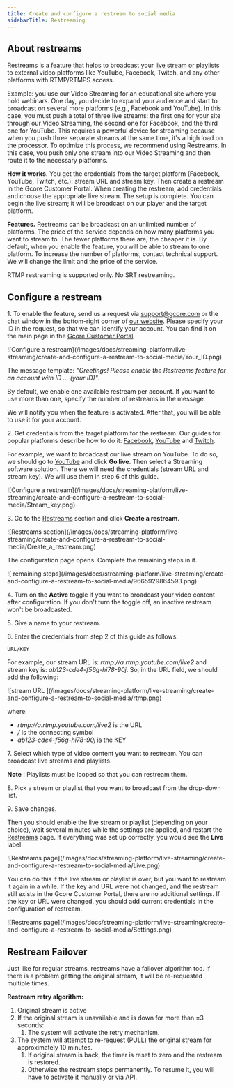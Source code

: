 ---
title: Create and configure a restream to social media
sidebarTitle: Restreaming
---

## About restreams

Restreams is a feature that helps to broadcast your [live stream](/streaming-platform/live-streaming/create-a-live-stream) or playlists to external video platforms like YouTube, Facebook, Twitch, and any other platforms with RTMP/RTMPS access.

Example: you use our Video Streaming for an educational site where you hold webinars. One day, you decide to expand your audience and start to broadcast on several more platforms (e.g., Facebook and YouTube). In this case, you must push a total of three live streams: the first one for your site through our Video Streaming, the second one for Facebook, and the third one for YouTube. This requires a powerful device for streaming because when you push three separate streams at the same time, it's a high load on the processor. To optimize this process, we recommend using Restreams. In this case, you push only one stream into our Video Streaming and then route it to the necessary platforms.

**How it works.** You get the credentials from the target platform (Facebook, YouTube, Twitch, etc.): stream URL and stream key. Then create a restream in the Gcore Customer Portal. When creating the restream, add credentials and choose the appropriate live stream. The setup is complete. You can begin the live stream; it will be broadcast on our player and the target platform.

**Features.** Restreams can be broadcast on an unlimited number of platforms. The price of the service depends on how many platforms you want to stream to. The fewer platforms there are, the cheaper it is. By default, when you enable the feature, you will be able to stream to one platform. To increase the number of platforms, contact technical support. We will change the limit and the price of the service.

<Info>
RTMP restreaming is supported only. No SRT restreaming. 
</Info>


## Configure a restream

1\. To enable the feature, send us a request via [support@gcore.com](mailto:support@gcore.com) or the chat window in the bottom-right corner of [our website](https://gcore.com). Please specify your ID in the request, so that we can identify your account. You can find it on the main page in the [Gcore Customer Portal](https://accounts.gcore.com/reports/dashboard).


<Frame>![Configure a restream](/images/docs/streaming-platform/live-streaming/create-and-configure-a-restream-to-social-media/Your_ID.png)</Frame>



The message template: _"Greetings! Please enable the Restreams feature for an account with ID … (your ID)"_.

By default, we enable one available restream per account. If you want to use more than one, specify the number of restreams in the message.

We will notify you when the feature is activated. After that, you will be able to use it for your account.

2\. Get credentials from the target platform for the restream. Our guides for popular platforms describe how to do it: [Facebook](https://en-gb.facebook.com/help/587160588142067?helpref=faq_content), [YouTube](https://support.google.com/youtube/answer/2907883?hl=en) and [Twitch](https://help.twitch.tv/s/article/twitch-stream-key-faq).

For example, we want to broadcast our live stream on YouTube. To do so, we should go to [YouTube](https://youtube.com) and click **Go live**. Then select a Streaming software solution. There we will need the credentials (stream URL and stream key). We will use them in step 6 of this guide.


<Frame>![Configure a restream](/images/docs/streaming-platform/live-streaming/create-and-configure-a-restream-to-social-media/Stream_key.png)</Frame>



3\. Go to the [Restreams](https://streaming.gcore.com/restreams/list) section and click **Create a restream**.


<Frame>![Restreams section](/images/docs/streaming-platform/live-streaming/create-and-configure-a-restream-to-social-media/Create_a_restream.png)</Frame>



The configuration page opens. Complete the remaining steps in it.


<Frame>![ remaining steps](/images/docs/streaming-platform/live-streaming/create-and-configure-a-restream-to-social-media/9665929864593.png)</Frame>



4\. Turn on the **Active** toggle if you want to broadcast your video content after configuration. If you don't turn the toggle off, an inactive restream won't be broadcasted.

5\. Give a name to your restream.

6\. Enter the credentials from step 2 of this guide as follows:

```
URL/KEY
 ```

For example, our stream URL is: _rtmp://a.rtmp.youtube.com/live2_ and stream key is: _ab123-cde4-f56g-hi78-90j_. So, in the URL field, we should add the following:


<Frame>![stream URL ](/images/docs/streaming-platform/live-streaming/create-and-configure-a-restream-to-social-media/rtmp.png)</Frame>



where:

  * _rtmp://a.rtmp.youtube.com/live2_ is the URL
  * _/_ is the connecting symbol
  * _ab123-cde4-f56g-hi78-90j_ is the KEY



7\. Select which type of video content you want to restream. You can broadcast live streams and playlists.

**Note** : Playlists must be looped so that you can restream them.

8\. Pick a stream or playlist that you want to broadcast from the drop-down list.

9\. Save changes.

Then you should enable the live stream or playlist (depending on your choice), wait several minutes while the settings are applied, and restart the [Restreams](https://streaming.gcore.com/restreams/list) page. If everything was set up correctly, you would see the **Live** label.


<Frame>![Restreams page](/images/docs/streaming-platform/live-streaming/create-and-configure-a-restream-to-social-media/Live.png)</Frame>



You can do this if the live stream or playlist is over, but you want to restream it again in a while. If the key and URL were not changed, and the restream still exists in the Gcore Customer Portal, there are no additional settings. If the key or URL were changed, you should add current credentials in the configuration of restream.


<Frame>![Restreams page](/images/docs/streaming-platform/live-streaming/create-and-configure-a-restream-to-social-media/Settings.png)</Frame>


## Restream Failover

Just like for regular streams, restreams have a failover algorithm too. 
If there is a problem getting the original stream, it will be re-requested multiple times.

**Restream retry algorithm:**

1)  Original stream is active
2)  If the original stream is unavailable and is down for more than ±3 seconds:
    1) The system will activate the retry mechanism.
3)  The system will attempt to re-request (PULL) the original stream for approximately 10 minutes. 
    1) If original stream is back, the timer is reset to zero and the restream is restored. 
    2) Otherwise the restream stops permanently. To resume it, you will have to activate it manually or via API.
